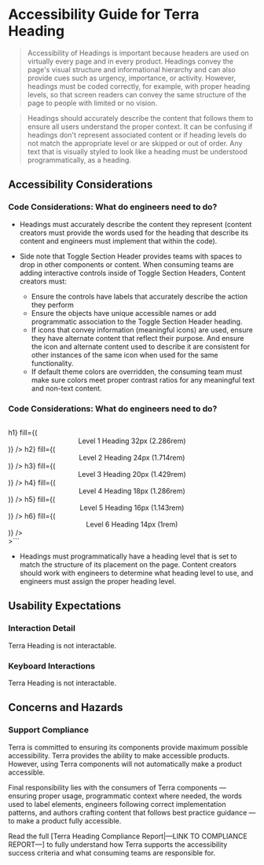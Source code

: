 
<Badge />

# Accessibility Guide for Terra  Heading
> Accessibility of Headings is important because headers are used on virtually every page and in every product. Headings convey the page's visual structure and informational hierarchy and can also provide cues such as urgency, importance, or activity. However, headings must be coded correctly, for example, with proper heading levels, so that screen readers can convey the same structure of the page to people with limited or no vision.  

> Headings should accurately describe the content that follows them to ensure all users understand the proper context. It can be confusing if headings don't represent associated content or if heading levels do not match the appropriate level or are skipped or out of order. Any text that is visually styled to look like a heading must be understood programmatically, as a heading. 

## Accessibility Considerations 

### Code Considerations: What do engineers need to do?
- Headings must accurately describe the content they represent (content creators must provide the words used for the heading that describe its content and engineers must implement that within the code).

- Side note that Toggle Section Header provides teams with spaces to drop in other components or content. When consuming teams are adding interactive controls inside of Toggle Section Headers, Content creators must: 
    - Ensure the controls have labels that accurately describe the action they perform 
    - Ensure the objects have unique accessible names or add programmatic association to the Toggle Section Header heading.
    - If icons that convey information (meaningful icons) are used, ensure they have alternate content that reflect their purpose. And ensure the icon and alternate content used to describe it are consistent for other instances of the same icon when used for the same functionality.
    - If default theme colors are overridden, the consuming team must make sure colors meet proper contrast ratios for any meaningful text and non-text content.

### Code Considerations: What do engineers need to do?

<div aria-label="Heading Demo">
  <HeadingLevels />
</div>

>```jsx
<div>
    <Arrange
      align="center"
      fitStart={<span className={cx('fitstart-content')}>h1</span>}
      fill={(
        <div className={cx('heading-wrapper')}>
          <Heading level={1}>
            Level 1 Heading
            <span className={cx('heading-content')}>32px (2.286rem)</span>
          </Heading>
        </div>
)}
    />
    <Arrange
      align="center"
      fitStart={<span className={cx('fitstart-content')}>h2</span>}
      fill={(
        <div className={cx('heading-wrapper')}>
          <Heading level={2}>
            Level 2 Heading
            <span className={cx('heading-content')}>24px (1.714rem)</span>
          </Heading>
        </div>
)}
    />
    <Arrange
      align="center"
      fitStart={<span className={cx('fitstart-content')}>h3</span>}
      fill={(
        <div className={cx('heading-wrapper')}>
          <Heading level={3}>
            Level 3 Heading
            <span className={cx('heading-content')}>20px (1.429rem)</span>
          </Heading>
        </div>
)}
    />
    <Arrange
      align="center"
      fitStart={<span className={cx('fitstart-content')}>h4</span>}
      fill={(
        <div className={cx('heading-wrapper')}>
          <Heading level={4}>
            Level 4 Heading
            <span className={cx('heading-content')}>18px (1.286rem)</span>
          </Heading>
        </div>
)}
    />
    <Arrange
      align="center"
      fitStart={<span className={cx('fitstart-content')}>h5</span>}
      fill={(
        <div className={cx('heading-wrapper')}>
          <Heading level={5}>
            Level 5 Heading
            <span className={cx('heading-content')}>16px (1.143rem)</span>
          </Heading>
        </div>
)}
    />
    <Arrange
      align="center"
      fitStart={<span className={cx('fitstart-content')}>h6</span>}
      fill={(
        <div className={cx('heading-wrapper')}>
          <Heading level={6}>
            Level 6 Heading
            <span className={cx('heading-content')}>14px (1rem)</span>
          </Heading>
        </div>
)}
    />
</div>
>```

- Headings must programmatically have a heading level that is set to match the structure of its placement on the page. Content creators should work with engineers to determine what heading level to use, and engineers must assign the proper heading level.

## Usability Expectations

### Interaction Detail
Terra Heading is not interactable.

### Keyboard Interactions
Terra Heading is not interactable.

## Concerns and Hazards

### Support Compliance

Terra is committed to ensuring its components provide maximum possible accessibility. Terra provides the ability to make accessible products. However, using Terra components will not automatically make a product accessible.

Final responsibility lies with the consumers of Terra components — ensuring proper usage, programmatic context where needed, the words used to label elements, engineers following correct implementation patterns, and authors crafting content that follows best practice guidance — to make a product fully accessible.

Read the full [Terra Heading Compliance Report|—LINK TO COMPLIANCE REPORT—] to fully understand how Terra supports the accessibility success criteria and what consuming teams are responsible for.

